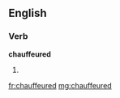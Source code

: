 ==English==

===Verb===
'''chauffeured'''

# {{past of|chauffeur}}

[[fr:chauffeured]]
[[mg:chauffeured]]